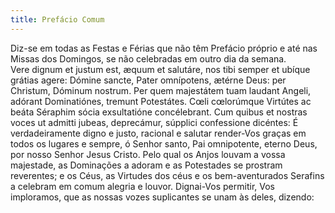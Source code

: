 ```yaml
---
title: Prefácio Comum
---
```


<aside>
  Diz-se em todas as Festas e Férias que não têm Prefácio próprio e até nas
  Missas dos Domingos, se não celebradas em outro dia da semana.
</aside>

<div class="side-by-side not-content">
  <span>
    Vere dignum et justum est, æquum et salutáre, nos tibi semper et ubíque
    grátias agere: Dómine sancte, Pater omnípotens, ætérne Deus: per Christum,
    Dóminum nostrum. Per quem majestátem tuam laudant Angeli, adórant
    Dominatiónes, tremunt Potestátes. Cœli cœlorúmque Virtútes ac beáta Séraphim
    sócia exsultatióne concélebrant. Cum quibus et nostras voces ut admitti
    jubeas, deprecámur, súpplici confessione dicéntes:
  </span>
  <span>
    É verdadeiramente digno e justo, racional e salutar render-Vos graças em
    todos os lugares e sempre, ó Senhor santo, Pai omnipotente, eterno Deus, por
    nosso Senhor Jesus Cristo. Pelo qual os Anjos louvam a vossa majestade, as
    Dominações a adoram e as Potestades se prostram reverentes; e os Céus, as
    Virtudes dos céus e os bem-aventurados Serafins a celebram em comum alegria
    e louvor. Dignai-Vos permitir, Vos imploramos, que as nossas vozes
    suplicantes se unam às deles, dizendo:
  </span>
</div>
